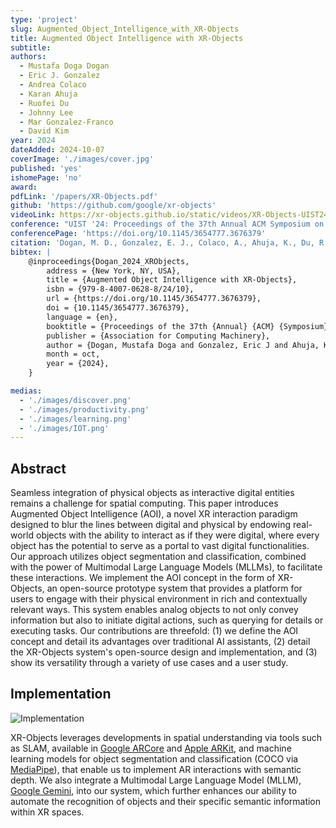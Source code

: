```yaml
---
type: 'project'
slug: Augmented_Object_Intelligence_with_XR-Objects
title: Augmented Object Intelligence with XR-Objects
subtitle:
authors:
  - Mustafa Doga Dogan
  - Eric J. Gonzalez
  - Andrea Colaco
  - Karan Ahuja
  - Ruofei Du
  - Johnny Lee
  - Mar Gonzalez-Franco
  - David Kim
year: 2024
dateAdded: 2024-10-07
coverImage: './images/cover.jpg'
published: 'yes'
ishomePage: 'no'
award:
pdfLink: '/papers/XR-Objects.pdf'
github: 'https://github.com/google/xr-objects'
videoLink: https://xr-objects.github.io/static/videos/XR-Objects-UIST24.mp4
conference: "UIST '24: Proceedings of the 37th Annual ACM Symposium on User Interface Software and Technology"
conferencePage: 'https://doi.org/10.1145/3654777.3676379'
citation: 'Dogan, M. D., Gonzalez, E. J., Colaco, A., Ahuja, K., Du, R., Lee, J., ... & Kim, D. (2024). Augmented Object Intelligence: Making the Analog World Interactable with XR-Objects. arXiv preprint arXiv:2404.13274.'
bibtex: |
    @inproceedings{Dogan_2024_XRObjects,
        address = {New York, NY, USA},
        title = {Augmented Object Intelligence with XR-Objects},
        isbn = {979-8-4007-0628-8/24/10},
        url = {https://doi.org/10.1145/3654777.3676379},
        doi = {10.1145/3654777.3676379},
        language = {en},
        booktitle = {Proceedings of the 37th {Annual} {ACM} {Symposium} on {User} {Interface} {Software} and {Technology}},
        publisher = {Association for Computing Machinery},
        author = {Dogan, Mustafa Doga and Gonzalez, Eric J and Ahuja, Karan and Du, Ruofei and Colaco, Andrea and Lee, Johnny and Gonzalez-Franco, Mar and Kim, David},
        month = oct,
        year = {2024},
    }

medias:
  - './images/discover.png'
  - './images/productivity.png'
  - './images/learning.png'
  - './images/IOT.png'
---
```


## Abstract

Seamless integration of physical objects as interactive digital entities remains a challenge for spatial computing. This paper introduces Augmented Object Intelligence (AOI), a novel XR interaction paradigm designed to blur the lines between digital and physical by endowing real-world objects with the ability to interact as if they were digital, where every object has the potential to serve as a portal to vast digital functionalities. Our approach utilizes object segmentation and classification, combined with the power of Multimodal Large Language Models (MLLMs), to facilitate these interactions. We implement the AOI concept in the form of XR-Objects, an open-source prototype system that provides a platform for users to engage with their physical environment in rich and contextually relevant ways. This system enables analog objects to not only convey information but also to initiate digital actions, such as querying for details or executing tasks. Our contributions are threefold: (1) we define the AOI concept and detail its advantages over traditional AI assistants, (2) detail the XR-Objects system's open-source design and implementation, and (3) show its versatility through a variety of use cases and a user study.


## Implementation

![Implementation](./images/pipeline_new.png)

XR-Objects leverages developments in spatial understanding via tools such as SLAM, available in [Google ARCore](https://developers.google.com/ar) and [Apple ARKit](https://developer.apple.com/augmented-reality/arkit/), and machine learning models for object segmentation and classification (COCO via [MediaPipe](https://ai.google.dev/edge/mediapipe/solutions/guide)), that enable us to implement AR interactions with semantic depth. We also integrate a Multimodal Large Language Model (MLLM), [Google Gemini](https://deepmind.google/technologies/gemini/), into our system, which further enhances our ability to automate the recognition of objects and their specific semantic information within XR spaces.

